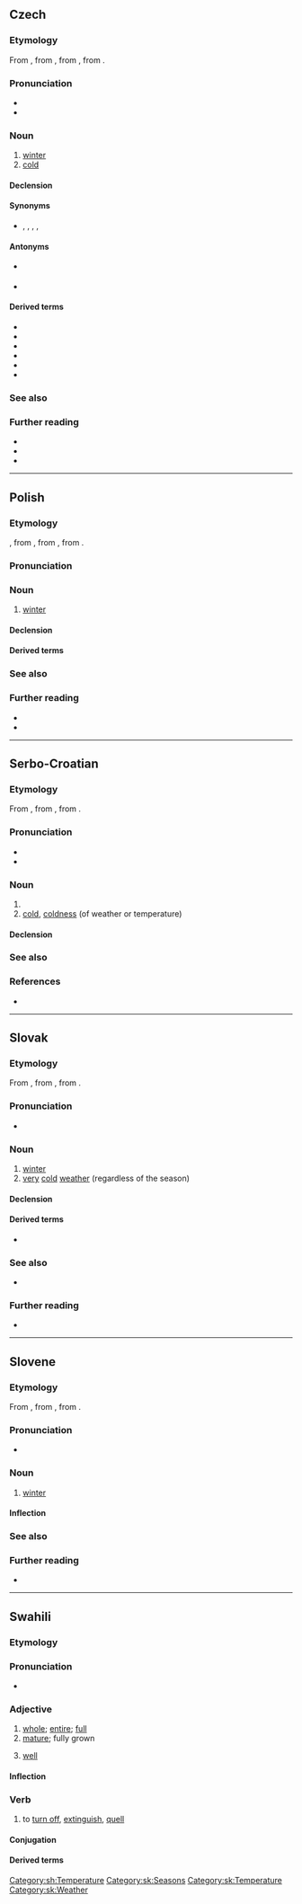 {{also|Zima|zimą|ziḿă|zim’ă}}
==Czech==
{{wp|lang=cs}}

===Etymology===
From {{inh|cs|zlw-ocs|zima}}, from {{inh|cs|sla-pro|*zima}}, from {{inh|cs|ine-bsl-pro|*źeimā́ˀ}}, from {{der|cs|ine-pro|*ǵʰéyōm}}.

===Pronunciation===
* {{cs-IPA}}
* {{audio|cs|Cs-zima.ogg|audio}}

===Noun===
{{cs-noun|g=f}}

# [[winter]]
# [[cold]]

====Declension====
{{cs-decl-noun-auto|f|zi|m|a}}

====Synonyms====
* {{sense|cold}} {{l|cs|chlad}}, {{l|cs|chladno}}, {{l|cs|kosa}}, {{l|cs|kláda}}, {{l|cs|klendra}}

====Antonyms====
* {{sense|winter}} {{l|cs|léto}}
* {{sense|cold}} {{l|cs|teplo}}

====Derived terms====
* {{l|cs|přezimovat}}
* {{l|cs|zazimovat}}
* {{l|cs|zimnice}}
* {{l|cs|zimní}}
* {{l|cs|zimomřivý}}
* {{l|cs|zima jako v psírně}}

===See also===
{{table:seasons/cs}}

===Further reading===
* {{R:PSJC}}
* {{R:SSJC}}
* {{R:IJP}}

{{topics|cs|Temperature}}

----

==Polish==
{{wp|lang=pl}}

===Etymology===
{{inh+|pl|zlw-opl|zima}}, from {{inh|pl|sla-pro|*zima}}, from {{inh|pl|ine-bsl-pro|*źeimā́ˀ}}, from {{inh|pl|ine-pro|*ǵʰéyōm}}.

===Pronunciation===
{{pl-p|a=pl-zima.ogg}}

===Noun===
{{pl-noun|f}}

# [[winter]]

====Declension====
{{pl-decl-noun-f}}

====Derived terms====
{{col3|pl|zimowy|zimny}}

===See also===
{{table:seasons/pl}}

===Further reading===
* {{R:pl:WSJP}}
* {{R:pl:PWN}}

{{C|pl|Winter}}

----

==Serbo-Croatian==
{{wp|lang=sh}}

===Etymology===
From {{inh|sh|sla-pro|*zima}}, from {{inh|sh|ine-bsl-pro|*źeimā́ˀ}}, from {{der|sh|ine-pro|*ǵʰéyōm}}.

===Pronunciation===
* {{sh-IPA|zíma}}
* {{hyphenation|sh|zi|ma}}

===Noun===
{{sh-noun|g=f|head=zíma}}

# {{l|en|winter}}
# [[cold]], [[coldness]] (of weather or temperature)

====Declension====
{{sh-decl-noun
|zima|zime
|zime|zima
|zimi|zimama
|zimu|zime
|zimo|zime
|zimi|zimama
|zimom|zimama
}}

===See also===
{{table:seasons/sh}}

===References===
* {{R:sh:HJP|f15lURh7}}

[[Category:sh:Temperature]]

----

==Slovak==
{{wp|lang=sk}}

===Etymology===
From {{inh|sk|sla-pro|*zima}}, from {{inh|sk|ine-bsl-pro|*źeimā́ˀ}}, from {{der|sk|ine-pro|*ǵʰéyōm}}.

===Pronunciation===
* {{sk-IPA}}

===Noun===
{{sk-noun|g=f|gen=zimy|pl=zimy|genpl=zím|decl=žena}}

# [[winter]]
# [[very]] [[cold]] [[weather]] (regardless of the season)

====Declension====
{{sk-decl-noun|zima|zimy|zime|zimu|zime|zimou|zimy|zím|zimám|zimy|zimách|zimami}}

====Derived terms====
* {{l|sk|zimný}}

===See also===
* {{list:seasons/sk}}

===Further reading===
* {{R:SDK}}

[[Category:sk:Seasons]]
[[Category:sk:Temperature]]
[[Category:sk:Weather]]

----

==Slovene==
{{wp|lang=sl}}

===Etymology===
From {{inh|sl|sla-pro|*zima}}, from {{inh|sl|ine-bsl-pro|*źeimā́ˀ}}, from {{der|sl|ine-pro|*ǵʰéyōm}}.

===Pronunciation===
* {{sl-IPA|zíma}}

===Noun===
{{sl-noun|zíma|f}}

# [[winter]]

====Inflection====
{{sl-decl-noun-f|zím}}

===See also===
{{table:seasons/sl}}

===Further reading===
* {{R:sl:Fran}}

{{c|sl|Seasons}}

----

==Swahili==

===Etymology===
{{rfe|sw}}

===Pronunciation===
* {{audio|sw|Sw-ke-zima.flac|Audio (Kenya)}}

===Adjective===
{{sw-adj}}

# [[whole]]; [[entire]]; [[full]]
# [[mature]]; fully grown
# {{lb|sw|in greetings}} [[well]]
#: {{ux|sw|U '''mzima'''|Are you '''well'''?|inline=1}}

====Inflection====
{{sw-decl}}

===Verb===
{{sw-verb}}

# to [[turn off]], [[extinguish]], [[quell]]

====Conjugation====
{{sw-conj}}

====Derived terms====
{{sw-der|pass=zimwa|appl=zimia|appl-g=to [[faint]]|stat=zimika|stat-g=to [[go out]]|caus=zimisha}}